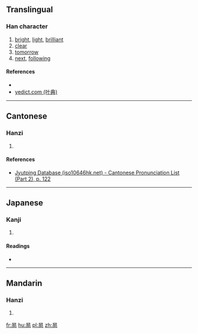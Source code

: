 ==Translingual==

===Han character===
{{Han char|rn=72|rad=日|as=06|sn=10|four=6022<sub>7</sub>|canj=日竹月口 (AHBR), X日竹月口 (XAHBR)|ids=⿱[[日]][[向]]}}

# [[bright]], [[light]], [[brilliant]]
# [[clear]]
# [[tomorrow]]
# [[next]], [[following]]

====References====
* {{Han ref|kx=0495.210|dkj=13904|hdz=21508.100|uh=6651|ud=26193|bh=D1D6|bd=53718}}
*[http://yedict.com/htm/66/6651.htm yedict.com (叶典)]

----

==Cantonese==

===Hanzi===
{{yue-hanzi|jyut=[[hoeng2]]|y=heung2}}

# {{defn|lang=yue|sort=日06}}

====References====
*[http://www.iso10646hk.net/jp/document/download.jsp Jyutping Database (iso10646hk.net) - Cantonese Pronunciation List (Part 2), p. 122]

----

==Japanese==

===Kanji===
{{ja-kanji|grade=|rs=日06}}

# {{defn|lang=ja|sort=日06}}

====Readings====
* {{ja-readings|on=[[きょう]] (kyō), [[こう]] (kō)|kun=[[あきらか]] (akiraka)}}

----

==Mandarin==

===Hanzi===
{{cmn-hanzi|pin=[[xiǎng]] ([[xiang3]])|wg=hsiang<sup>3</sup>}}

# {{defn|lang=cmn|sort=日06}}

[[fr:晑]]
[[hu:晑]]
[[pl:晑]]
[[zh:晑]]
